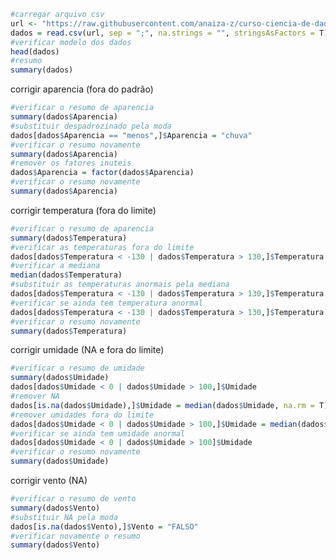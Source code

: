 
```{r}
#carregar arquivo csv
url <- "https://raw.githubusercontent.com/anaiza-z/curso-ciencia-de-dados/main/Dados/tempo.csv"
dados = read.csv(url, sep = ";", na.strings = "", stringsAsFactors = T)
#verificar modelo dos dados
head(dados)
#resumo
summary(dados) 
```
corrigir aparencia (fora do padrão)
```{r}
#verificar o resumo de aparencia
summary(dados$Aparencia)
#substituir despadrozinado pela moda
dados[dados$Aparencia == "menos",]$Aparencia = "chuva"
#verificar o resumo novamente
summary(dados$Aparencia)
#remover os fatores inuteis 
dados$Aparencia = factor(dados$Aparencia)
#verificar o resumo novamente
summary(dados$Aparencia)
```
corrigir temperatura (fora do limite)
```{r}
#verificar o resumo de aparencia
summary(dados$Temperatura)
#verificar as temperaturas fora do limite
dados[dados$Temperatura < -130 | dados$Temperatura > 130,]$Temperatura
#verificar a mediana
median(dados$Temperatura)
#substituir as temperaturas anormais pela mediana
dados[dados$Temperatura < -130 | dados$Temperatura > 130,]$Temperatura = median(dados$Temperatura)
#verificar se ainda tem temperatura anormal
dados[dados$Temperatura < -130 | dados$Temperatura > 130,]$Temperatura
#verificar o resumo novamente
summary(dados$Temperatura)
```
corrigir umidade (NA e fora do limite)
```{r}
#verificar o resumo de umidade
summary(dados$Umidade)
dados[dados$Umidade < 0 | dados$Umidade > 100,]$Umidade
#remover NA 
dados[is.na(dados$Umidade),]$Umidade = median(dados$Umidade, na.rm = T)
#remover umidades fora do limite
dados[dados$Umidade < 0 | dados$Umidade > 100,]$Umidade = median(dados$Umidade)
#verificar se ainda tem umidade anormal
dados[dados$Umidade < 0 | dados$Umidade > 100]$Umidade
#verificar o resumo novamente
summary(dados$Umidade)
```
corrigir vento (NA)
```{r}
#verificar o resumo de vento
summary(dados$Vento)
#substituir NA pela moda
dados[is.na(dados$Vento),]$Vento = "FALSO"
#verificar novamente o resumo
summary(dados$Vento)
```

